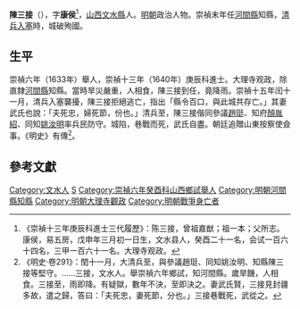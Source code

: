 {{明清人物信息框
| 姓名 = 陳三接
| 原名 =
| 圖片名稱 = 
| 圖片大小 = 220px
| 圖片說明 = 
| 最高職務 = 直隸河間府河間縣知縣
| 國家 = 大明
| 爵位 =
| 籍貫 = [[山西|山西]][[文水縣|文水縣]]
| 族裔 = 
| 字號 = 字康侯
| 室名 = 
| 諡號 = 
| 出生日期 = 生年不詳
| 出生地點 = 
| 逝世日期 = 崇禎十五年（1642年）
| 逝世地點 = 
| 墓葬 =
| 配偶 =
| 親屬 = 
| 出身 = 
*崇禎六年癸酉科舉人
*崇禎十三年庚辰科同進士出身
| 經歷 = 
| 著作 =
}}
'''陳三接'''（{{bd|？年||1642年||}}），字'''康侯'''<ref>《崇禎十三年庚辰科進士三代履歷》：陈三接，曾祖嘉猷；祖一本；父所志。康侯，易五房，戊申年三月初一日生，文水县人，癸酉二十一名，会试一百六十四名，三甲一百六十一名。大理寺观政。</ref>，[[山西|山西]][[文水縣|文水縣]]人。[[明朝|明朝]]政治人物。崇禎末年任[[河間縣|河間縣]]知縣，[[清兵入塞|清兵入塞]]時，城破殉國。

==生平==
崇禎六年（1633年）舉人，崇禎十三年（1640年）庚辰科進士。大理寺观政，除直隸[[河間縣|河間縣]]知縣。當時旱災嚴重，人相食，陳三接到任，竟降雨。崇禎十五年闰十一月，清兵入塞襲擾，陳三接拒絕逃亡，指出「縣令百口，與此城共存亡。」其妻武氏也說：「夫死忠，婦死節，份也。」清兵至，陳三接偕同參議[[趙珽|趙珽]]、知府[[顏胤紹|顏胤紹]]、同知[[姚汝明|姚汝明]]率兵民防守。城陷，巷戰而死，武氏自盡。朝廷追贈山東按察使僉事。《明史》有傳<ref>《明史·卷291》：閏十一月，大清兵至，與參議趙珽、同知姚汝明、知縣陳三接等堅守。……三接，文水人。舉崇禎六年鄉試，知河間縣。歲旱饑，人相食。三接至，雨即降。有疑獄，數年不決，至即決之。妻武氏賢，三接見封疆多故，遣之歸，答曰：「夫死忠，妻死節，分也。」三接巷戰死，武從之。</ref>。

==參考文獻==
{{reflist}}

{{start box}}
{{s-off}}
{{s-before|[[周伯達|周伯達]]}}
{{s-title|明朝河間縣知縣|1642年}}
{{s-after|[[錢國瑞|錢國瑞]]}}
{{end box}}

{{崇禎十三年庚辰科殿試金榜}}

{{Authority control}}

{{DEFAULTSORT:Chen陳}}
[[Category:文水人|Category:文水人]]
[[Category:陈姓|S]]
[[Category:崇禎六年癸酉科山西鄉試舉人|Category:崇禎六年癸酉科山西鄉試舉人]]
[[Category:明朝河間縣知縣|Category:明朝河間縣知縣]]
[[Category:明朝大理寺觀政|Category:明朝大理寺觀政]]
[[Category:明朝戰爭身亡者|Category:明朝戰爭身亡者]]